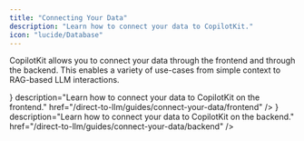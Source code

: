 ```yaml
---
title: "Connecting Your Data"
description: "Learn how to connect your data to CopilotKit."
icon: "lucide/Database"
---
```


CopilotKit allows you to connect your data through the frontend and through the backend. This enables
a variety of use-cases from simple context to RAG-based LLM interactions.

<Cards>
  <Card
    title="Frontend Data"
    icon={<CodeIcon />}
    description="Learn how to connect your data to CopilotKit on the frontend."
    href="/direct-to-llm/guides/connect-your-data/frontend"
  />
  <Card
    title="Backend Data"
    icon={<ServerIcon />}
    description="Learn how to connect your data to CopilotKit on the backend."
    href="/direct-to-llm/guides/connect-your-data/backend" />
</Cards>